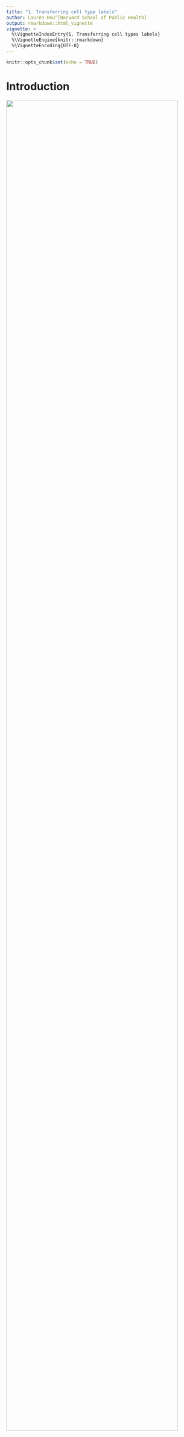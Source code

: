 ```yaml
---
title: "1. Transferring cell type labels"
author: Lauren Hsu^[Harvard School of Public Health]
output: rmarkdown::html_vignette
vignette: >
  %\VignetteIndexEntry{1. Transferring cell types labels}
  %\VignetteEngine{knitr::rmarkdown}
  %\VignetteEncoding{UTF-8}
---
```


```r
knitr::opts_chunk$set(echo = TRUE)
```

# Introduction

![](imgs/rf/data_challenge.png){ width=95% }

Visit the [BIRSBiointegration Hackathon page](https://github.com/BIRSBiointegration/Hackathon) to read more about these datasets.

The MIBI-TOF dataset came annotated with cell type classifications, while the cyTOF datasets did not include them. As shown in the Venn diagram above, there is some overlap in markers measured across datasets, but still limited intersection. 

The mibi-tof dataset comprised a single panel of 36 proteins.

The cytof datasets included data from two different panels, totalling 73 proteins. See the hackathon page linked above for a detailed description of the datasets.

In this vignette we examine the robustness of predictions between datasets, given limited overlap in shared markers.

![](imgs/rf/prediction_strength.png){ width=95% }

In total, we built three sets of random forest models:

0. Trained on *mibi data* using all the features captured in the mibi dataset, used to demonstrate the that within mibi alone, cell types can be predicted. We also expect this model to provide an estimate on the upper bound of how well we could expect cross-dataset models to perform.
1. Trained on *mibi data* using the intersecting features between mibi and the respective cytof dataset, with the *"ground truth" labels*, used to predict cell types in the cytof dataset (no labels given). 
![](imgs/rf/model1.png){ width=20% }
2. Trained on the *cytof data* using the same set of features as model 1, with the *predicted labels* generated from the first model, treating them as "ground truth" for the purposes of model building.
![](imgs/rf/model2.png){ width=20% }


We then use the second model to predict labels for the mibi dataset (dotted arrow in the schematic diagram). These predictions, when compared with the actual labels, provide a view into the robustness of shared structure in the data with respect to the defined groups.

![](imgs/rf/recoverlabels.png){ width=40% }

# Set-up

```r
library(corral)
library(SingleCellExperiment)
library(ggplot2)
library(reshape2)
library(scater)
library(ggthemes)
library(pals)
library(ComplexHeatmap)
source('../R/utils.R')

library(caret)
library(randomForest)
```

Make sure that you download the hackathon data files and add them to the `data` folder.

Download data here: https://drive.google.com/open?id=1Qb6VgVkWfy2x5Dr7kzqMAfzOLas1G6v-

Read more about the datasets and the challenge: https://github.com/BIRSBiointegration/Hackathon/tree/master/sc-targeted-proteomics

```r
load('../data/mibiSCE.rda')
load('../data/masstagSCE.rda')
```

Some of the protein names don't match exactly between the two batches. To correct this, we will re-map them. We also normalize the expression values between 0 and 1 to correct differences in scale between the datasets.

```r
datnames <- c('mibi','livecells','tcell','cd45','myeloid','epith')

map_from <- c('HLADR', 'FOXP3', 'HLA-DR','CD279 (PD_1)', 'CD274 (PD_L1)', 'CD8a','PD-L1')
map_to <- c('HLA_DR', 'FoxP3', 'HLA_DR', 'PD1', 'PD_L1', 'CD8','PD_L1')

for(dn in datnames){
  objn <- paste0(dn,'.sce')
  sce <- eval(as.name(objn))
  mat <- t(apply(assay(sce), FUN = norm01, MARGIN = 1))
  assay(sce) <- mat
  inds_map <- which(map_from %in% rownames(sce))
  rownames(sce) <- plyr::mapvalues(x = rownames(sce),from = map_from[inds_map], to = map_to[inds_map])
  assign(objn, sce)
}

consolidated <- colData(mibi.sce)$tumor_group
consolidated[which(consolidated == "Immune")] <- colData(mibi.sce)$immune_group[which(consolidated == "Immune")]
colData(mibi.sce)$consolidated <- consolidated

```


# 0. RF model trained on mibi data

## Setting up data for random forest

```r
xprmat <- t(assay(mibi.sce)[which(rowData(mibi.sce)$is_protein == 1),])
colnames(xprmat) <- rownames(mibi.sce)[which(rowData(mibi.sce)$is_protein == 1)]

mibi_full <- cbind(colData(mibi.sce)[,c('SampleID','cellLabelInImage','tumor_group','immune_group')],
                   consolidated,
                   xprmat)[which(mibi.sce$SampleID < 41),]

mibi_dat <- mibi_full[,5:43]
mibi_dat$consolidated <- as.factor(mibi_dat$consolidated)
```

picking train/test inds
```r
set.seed(2020)

frac <- .8
train_inds <- sample(1:nrow(mibi_full), round(frac * nrow(mibi_full)), replace = FALSE)
test_inds <- setdiff(1:nrow(mibi_full), train_inds)
```


## Building basic model

including all features
```r
set.seed(1234)

rf_mod <- randomForest::randomForest(consolidated ~ ., 
                data = mibi_dat[train_inds,], 
                ntree = 100, 
                importance = TRUE)

varImpPlot(rf_mod)

rf_imp <- randomForest::importance(rf_mod)
rf_imp <- data.frame(Variables = rownames(rf_imp), rf_imp)

ggplot(rf_imp, aes(x = reorder(Variables, MeanDecreaseGini), 
    y = MeanDecreaseGini)) +
  geom_bar(stat='identity', colour = 'black') +
  labs(x = 'Variables', title = 'Relative Variable Importance') +
  coord_flip()
```

predictions on holdout

```r
# predict the outcome on test set
basic_rf_pred <- predict(rf_mod, mibi_dat[test_inds,])

# compare predicted outcome and true outcome
basic_rf_cm <- confusionMatrix(basic_rf_pred, as.factor(mibi_dat$consolidated[test_inds]))

rf_cm_pct <- sweep(basic_rf_cm$table,MARGIN = 1, STATS = rowSums(basic_rf_cm$table),FUN = '/')

gg <- ggplot(melt(rf_cm_pct), aes(Prediction, Reference, fill = value)) + 
    theme(axis.text.x = element_text(angle = 90, hjust = 1)) + 
    geom_tile() #+ scale_fill_viridis_b()
gg

# setting correct predictions to 0 to increase contrast
rf_cm_pct_contrast <- rf_cm_pct
diag(rf_cm_pct_contrast) <- 0 
gg <- ggplot(melt(rf_cm_pct_contrast), aes(Prediction, Reference, fill = value)) + 
    theme(axis.text.x = element_text(angle = 90, hjust = 1)) + 
    geom_tile() #+ scale_fill_viridis_b()
gg

ggplot(melt(rf_cm_pct_contrast), aes(x = value, y = Reference, fill = Prediction)) + 
  geom_bar(position = 'fill', stat = 'identity') +
  ggtitle('Distribution of incorrect predictions', subtitle = 'correct predictions are removed\nvalue is in percentage within each cell type')

ggplot(melt(rf_cm_pct_contrast), aes(x = value, y = Reference, fill = Prediction)) + 
  geom_bar(position = 'stack', stat = 'identity') +
  ggtitle('Distribution of incorrect predictions', subtitle = 'correct predictions are removed\nvalue is in percentage within each cell type')

rf_cm_contrast <- basic_rf_cm$table
diag(rf_cm_contrast) <- 0

ggplot(melt(rf_cm_contrast), aes(x = value, y = Reference, fill = Prediction)) + 
  geom_bar(position = 'stack', stat = 'identity') +
  ggtitle('Distribution of incorrect predictions', subtitle = 'correct predictions are removed\nvalue is in number of cells')

ggplot(melt(rf_cm_contrast/sum(rf_cm_contrast)), aes(x = value, y = Reference, fill = Prediction)) + 
  geom_bar(position = 'stack', stat = 'identity') +
  ggtitle('Distribution of incorrect predictions', subtitle = 'correct predictions are removed\nvalue is in percent across all errors\n(basically another way of looking at confusion matrix)')

rf_cm_withcorrect <- basic_rf_cm$table
diag(rf_cm_withcorrect) <- 0
rf_cm_withcorrect <- data.frame(cbind(diag(basic_rf_cm$table),rf_cm_withcorrect))

ggplot(melt(data.frame(celltype = rownames(rf_cm_withcorrect),rf_cm_withcorrect), id.vars = c('celltype')),
  aes(x = value, y = celltype, fill = variable)) + 
  geom_bar(position = 'stack', stat = 'identity') +
  ggtitle('Distribution of all predictions', subtitle = 'correct predictions are reclassified as V1\n(basically another way of looking at confusion matrix)')
```


```r
tokeep <- c('Precision','Recall','Balanced Accuracy')

ggplot(melt(data.frame(class = rownames(basic_rf_cm$byClass),basic_rf_cm$byClass[,tokeep]), id.vars = c('class')), 
       aes(value, class, fill = variable)) + 
  geom_bar(stat = 'identity', position = position_dodge()) +
  ggtitle('Random forest on mibi prediction results on test')
```

# 1. RF model trained on mibi data

![](imgs/rf/model1.png){ width=80% }

## Setting up data for random forest

```r
tum_mibi_full <- mibi_full

imm_mibi_full <- mibi_full

tum_int_genes <- intersect(colnames(tum_mibi_full), rownames(livecells.sce))

imm_int_genes <- intersect(colnames(imm_mibi_full), rownames(tcell.sce))

to_keep <- c('SampleID','cellLabelInImage','tumor_group','immune_group','consolidated')

# tumor panel
tum_mibi_full <- tum_mibi_full[,c(to_keep,tum_int_genes)]
tum_mibi_dat <- tum_mibi_full[,c('consolidated',tum_int_genes)]

# immune panel
imm_mibi_full <- imm_mibi_full[,c(to_keep,imm_int_genes)]
imm_mibi_dat <- imm_mibi_full[,c('consolidated',imm_int_genes)]
```

picking train/test inds
```r
set.seed(2020)

frac <- .8
train_inds <- sample(1:nrow(mibi_full), round(frac * nrow(mibi_full)), replace = FALSE)
test_inds <- setdiff(1:nrow(mibi_full), train_inds)
```


## Building basic model

including all features
```r
set.seed(1234)

tum_rf_mod <- randomForest::randomForest(as.factor(consolidated) ~ ., 
                data = tum_mibi_dat[train_inds,], 
                ntree = 100, 
                importance = TRUE)

varImpPlot(tum_rf_mod)

tum_rf_imp <- randomForest::importance(tum_rf_mod)
tum_rf_imp <- data.frame(Variables = rownames(tum_rf_imp), tum_rf_imp)

ggplot(tum_rf_imp, aes(x = reorder(Variables, MeanDecreaseGini), 
    y = MeanDecreaseGini)) +
  geom_bar(stat='identity', colour = 'black') +
  labs(x = 'Variables', title = 'Relative Variable Importance: tumor panel RF') +
  coord_flip()

imm_rf_mod <- randomForest::randomForest(as.factor(consolidated) ~ ., 
                data = imm_mibi_dat[train_inds,], 
                ntree = 100, 
                importance = TRUE)

varImpPlot(imm_rf_mod)

imm_rf_imp <- randomForest::importance(imm_rf_mod)
imm_rf_imp <- data.frame(Variables = rownames(imm_rf_imp), imm_rf_imp)

ggplot(imm_rf_imp, aes(x = reorder(Variables, MeanDecreaseGini), 
    y = MeanDecreaseGini)) +
  geom_bar(stat='identity', colour = 'black') +
  labs(x = 'Variables', title = 'Relative Variable Importance: Immune panel RF') +
  coord_flip()
```

predictions on holdout: tumor
```r
tum_rf_pred <- predict(tum_rf_mod, tum_mibi_dat[test_inds,])

tum_rf_cm <- confusionMatrix(tum_rf_pred, as.factor(tum_mibi_dat$consolidated[test_inds]))

tum_rf_cm_pct <- sweep(tum_rf_cm$table,MARGIN = 1,STATS = rowSums(tum_rf_cm$table),FUN = '/')

gg <- ggplot(melt(tum_rf_cm_pct), aes(Prediction, Reference, fill = value)) + 
    theme(axis.text.x = element_text(angle = 90, hjust = 1)) + 
    geom_tile() + ggtitle('Tumor panel RF model:', subtitle = 'mibi on test') #+ scale_fill_viridis_b()
gg

# setting correct predictions to 0 to increase contrast
rf_cm_pct_contrast <- rf_cm_pct
diag(rf_cm_pct_contrast) <- 0 
gg <- ggplot(melt(rf_cm_pct_contrast), aes(Prediction, Reference, fill = value)) + 
    theme(axis.text.x = element_text(angle = 90, hjust = 1)) + 
    geom_tile() #+ scale_fill_viridis_b()
gg

ggplot(melt(rf_cm_pct_contrast), aes(x = value, y = Reference, fill = Prediction)) + 
  geom_bar(position = 'fill', stat = 'identity') +
  ggtitle('Distribution of incorrect predictions: tumor', subtitle = 'correct predictions are removed\nvalue is in percentage within each cell type')

ggplot(melt(rf_cm_pct_contrast), aes(x = value, y = Reference, fill = Prediction)) + 
  geom_bar(position = 'stack', stat = 'identity') +
  ggtitle('Distribution of incorrect predictions: tumor', subtitle = 'correct predictions are removed\nvalue is in percentage within each cell type')

rf_cm_contrast <- tum_rf_cm$table
diag(rf_cm_contrast) <- 0

ggplot(melt(rf_cm_contrast), aes(x = value, y = Reference, fill = Prediction)) + 
  geom_bar(position = 'stack', stat = 'identity') +
  ggtitle('Distribution of incorrect predictions: tumor', subtitle = 'correct predictions are removed\nvalue is in number of cells')

ggplot(melt(rf_cm_contrast/sum(rf_cm_contrast)), aes(x = value, y = Reference, fill = Prediction)) + 
  geom_bar(position = 'stack', stat = 'identity') +
  ggtitle('Distribution of incorrect predictions: tumor', subtitle = 'correct predictions are removed\nvalue is in percent across all errors\n(basically another way of looking at confusion matrix)')

rf_cm_withcorrect <- tum_rf_cm$table
diag(rf_cm_withcorrect) <- 0
rf_cm_withcorrect <- data.frame(cbind(diag(tum_rf_cm$table),rf_cm_withcorrect))

ggplot(melt(data.frame(celltype = rownames(rf_cm_withcorrect),rf_cm_withcorrect), id.vars = c('celltype')),
  aes(x = value, y = celltype, fill = variable)) + 
  geom_bar(position = 'stack', stat = 'identity') +
  ggtitle('Distribution of all predictions: tumor', subtitle = 'correct predictions are reclassified as V1\n(basically another way of looking at confusion matrix)')

tokeep <- c('Precision','Recall','Balanced Accuracy')

ggplot(melt(data.frame(class = rownames(tum_rf_cm$byClass),tum_rf_cm$byClass[,tokeep]), id.vars = c('class')), 
       aes(value, class, fill = variable)) + 
  geom_bar(stat = 'identity', position = position_dodge()) +
  ggtitle('Random forest on mibi prediction', subtitle = "Results on test: tumor panel")

```

predictions on holdout: immune
```r
imm_rf_pred <- predict(imm_rf_mod, imm_mibi_dat[test_inds,])

imm_rf_cm <- confusionMatrix(imm_rf_pred, as.factor(imm_mibi_dat$consolidated[test_inds]))

imm_rf_cm_pct <- sweep(imm_rf_cm$table,MARGIN = 1,STATS = rowSums(imm_rf_cm$table),FUN = '/')

gg <- ggplot(melt(imm_rf_cm_pct), aes(Prediction, Reference, fill = value)) + 
    theme(axis.text.x = element_text(angle = 90, hjust = 1)) + 
    geom_tile() + ggtitle('Immune panel RF model:', subtitle = 'mibi on test') #+ scale_fill_viridis_b()
gg

# setting correct predictions to 0 to increase contrast
rf_cm_pct_contrast <- rf_cm_pct
diag(rf_cm_pct_contrast) <- 0 
gg <- ggplot(melt(rf_cm_pct_contrast), aes(Prediction, Reference, fill = value)) + 
    theme(axis.text.x = element_text(angle = 90, hjust = 1)) + 
    geom_tile() #+ scale_fill_viridis_b()
gg

ggplot(melt(rf_cm_pct_contrast), aes(x = value, y = Reference, fill = Prediction)) + 
  geom_bar(position = 'fill', stat = 'identity') +
  ggtitle('Distribution of incorrect predictions: immune', subtitle = 'correct predictions are removed\nvalue is in percentage within each cell type')

ggplot(melt(rf_cm_pct_contrast), aes(x = value, y = Reference, fill = Prediction)) + 
  geom_bar(position = 'stack', stat = 'identity') +
  ggtitle('Distribution of incorrect predictions: immune', subtitle = 'correct predictions are removed\nvalue is in percentage within each cell type')

rf_cm_contrast <- imm_rf_cm$table
diag(rf_cm_contrast) <- 0

ggplot(melt(rf_cm_contrast), aes(x = value, y = Reference, fill = Prediction)) + 
  geom_bar(position = 'stack', stat = 'identity') +
  ggtitle('Distribution of incorrect predictions: immune', subtitle = 'correct predictions are removed\nvalue is in number of cells')

ggplot(melt(rf_cm_contrast/sum(rf_cm_contrast)), aes(x = value, y = Reference, fill = Prediction)) + 
  geom_bar(position = 'stack', stat = 'identity') +
  ggtitle('Distribution of incorrect predictions: immune', subtitle = 'correct predictions are removed\nvalue is in percent across all errors\n(basically another way of looking at confusion matrix)')

rf_cm_withcorrect <- imm_rf_cm$table
diag(rf_cm_withcorrect) <- 0
rf_cm_withcorrect <- data.frame(cbind(diag(imm_rf_cm$table),rf_cm_withcorrect))

ggplot(melt(data.frame(celltype = rownames(rf_cm_withcorrect),rf_cm_withcorrect), id.vars = c('celltype')),
  aes(x = value, y = celltype, fill = variable)) + 
  geom_bar(position = 'stack', stat = 'identity') +
  ggtitle('Distribution of all predictions: immune', subtitle = 'correct predictions are reclassified as V1\n(basically another way of looking at confusion matrix)')

tokeep <- c('Sensitivity', 'Specificity','Precision','Recall','Balanced Accuracy')

ggplot(melt(data.frame(class = rownames(imm_rf_cm$byClass),imm_rf_cm$byClass[,tokeep]), id.vars = c('class')), 
       aes(value, class, fill = variable)) + 
  geom_bar(stat = 'identity', position = position_dodge()) +
  ggtitle('Random forest on mibi prediction', subtitle = "Results on test: immune panel")

```

## Predictions on cytof

```r
# TUMOR

livecells_rf_pred <- predict(tum_rf_mod, t(assay(livecells.sce)[tum_int_genes,]))
table(livecells_rf_pred)

livecells_ct_expr_rf <- find_ct_expr(assay(livecells.sce), livecells_rf_pred)
Heatmap(livecells_ct_expr_rf, name = paste0('livecells','_cytof\navg expr by mibi proj celltypes'),
     clustering_distance_rows = 'spearman', clustering_method_rows = 'average',
     clustering_distance_columns = 'spearman', clustering_method_columns = 'average')

epith_rf_pred <- predict(tum_rf_mod, t(assay(epith.sce)[tum_int_genes,]))
table(epith_rf_pred)

epith_ct_expr_rf <- find_ct_expr(assay(epith.sce), epith_rf_pred)
show(Heatmap(epith_ct_expr_rf, name = paste0('epith','_cytof\navg expr by mibi proj celltypes'),
     clustering_distance_rows = 'spearman', clustering_method_rows = 'average',
     clustering_distance_columns = 'spearman', clustering_method_columns = 'average'))

# IMMUNE

# recoding to accommodate rf

imm_scelist <- list(tcell = tcell.sce, 
                    cd45 = cd45.sce, 
                    myeloid = myeloid.sce,
                    mibi = mibi.sce)

imm_ct_expr_rf <- list()
imm_preds <- list()

for (imm in names(imm_scelist)){
  rf_pred <- predict(imm_rf_mod, t(assay(imm_scelist[[imm]])[imm_int_genes,]))
  table(rf_pred)
  imm_preds[[imm]] <- rf_pred
  
  imm_ct_expr_rf[[imm]] <- find_ct_expr(assay(imm_scelist[[imm]]), rf_pred)
  show(Heatmap(imm_ct_expr_rf[[imm]], name = paste0(imm,'_cytof\navg expr by mibi proj celltypes'),
     clustering_distance_rows = 'spearman', clustering_method_rows = 'average',
     clustering_distance_columns = 'spearman', clustering_method_columns = 'average'))
}

```


# 2. RF model trained on cytof (using predicted labels)

![](imgs/rf/model2.png){ width=80% }

To validate the cytof predictions, building models to try to recover mibi cell types

## livecells model [tumor panel]

```r
set.seed(94010)

livecells_rf_dat <- cbind(livecells_rf_pred, data.frame(t(assay(livecells.sce)[tum_int_genes,])))
livecells_rf_mod <- randomForest::randomForest(droplevels(livecells_rf_pred) ~ ., 
                data = livecells_rf_dat, 
                ntree = 100, 
                importance = TRUE)

mibi_lc_rf_pred <- predict(livecells_rf_mod, tum_mibi_full[,tum_int_genes])
table(mibi_lc_rf_pred)
```


## Recovering mibi tumor cell types: performance

```r
correct <- as.factor(tum_mibi_dat$consolidated)
predictions <- factor(mibi_lc_rf_pred, levels(correct)) #EDIT ME
tum_or_im <- 'Tumor'# EDIT ME


rf_cm <- confusionMatrix(predictions, correct)
rf_cm

rf_cm_pct <- sweep(rf_cm$table,MARGIN = 1,STATS = rowSums(rf_cm$table),FUN = '/')
rf_cm_pct

gg <- ggplot(melt(rf_cm_pct), aes(Prediction, Reference, fill = value)) + 
    theme(axis.text.x = element_text(angle = 90, hjust = 1)) + 
    geom_tile() + ggtitle(paste0(tum_or_im,' panel RF model:'), subtitle = 'cytof on mibi')#+ scale_fill_viridis_b()
gg

tokeep <- c('Precision','Recall','Balanced Accuracy')

ggplot(melt(data.frame(class = rownames(rf_cm$byClass),rf_cm$byClass[,tokeep]), id.vars = c('class')), 
       aes(value, class, fill = variable)) + 
  geom_bar(stat = 'identity', position = position_dodge()) +
  ggtitle("Random forest on cytof's mibi prediction", subtitle = paste0("Results on test: ", tum_or_im, " panel"))

```

## cd45 model [immune panel]

```r
set.seed(321)

cd45_rf_dat <- cbind(pred_ct = imm_preds[['cd45']], data.frame(t(assay(imm_scelist[['cd45']])[imm_int_genes,])))
cd45_rf_mod <- randomForest::randomForest(droplevels(pred_ct) ~ ., 
                data = cd45_rf_dat, 
                ntree = 100, 
                importance = TRUE)

mibi_cd45_rf_pred <- predict(cd45_rf_mod, t(assay(imm_scelist[['mibi']])[imm_int_genes,]))
table(mibi_cd45_rf_pred)
```

## tcell+myeloid model [immune panel]

```r
set.seed(321)

train_inds <- sample(1:sum(length(imm_preds[['tcell']]), length(imm_preds[['myeloid']])),500000, replace = FALSE)

tc_m_rf_dat <- rbind(
  cbind(pred_ct = imm_preds[['tcell']], data.frame(t(assay(imm_scelist[['tcell']])[imm_int_genes,]))),
  cbind(pred_ct = imm_preds[['myeloid']], data.frame(t(assay(imm_scelist[['myeloid']])[imm_int_genes,]))))

tc_m_rf_mod <- randomForest::randomForest(droplevels(pred_ct) ~ ., 
                data = tc_m_rf_dat[train_inds,], 
                ntree = 100, 
                importance = TRUE)

mibi_tc_m_rf_pred <- predict(tc_m_rf_mod, t(assay(imm_scelist[['mibi']])[imm_int_genes,]))
table(mibi_tc_m_rf_pred)
```



# Assessing robustness & ability to recover cell types

![](imgs/rf/recoverlabels.png){ width=80% }

## Recovering mibi cell types with cd45 rf

```r
correct <- as.factor(consolidated)
predictions <- factor(mibi_cd45_rf_pred, levels(correct)) #EDIT ME
tum_or_im <- 'Immune (CD45)'# EDIT ME


rf_cm <- confusionMatrix(predictions, correct)
rf_cm

rf_cm_pct <- sweep(rf_cm$table,MARGIN = 1,STATS = rowSums(rf_cm$table),FUN = '/')
rf_cm_pct

ggplot(melt(rf_cm_pct), aes(Prediction, Reference, fill = value)) + 
    theme(axis.text.x = element_text(angle = 90, hjust = 1)) + 
    geom_tile() + ggtitle(paste0(tum_or_im,' panel RF model:'), subtitle = 'cytof on mibi')#+ scale_fill_viridis_b()


tokeep <- c('Precision','Recall','Balanced Accuracy')

ggplot(melt(data.frame(class = rownames(rf_cm$byClass),rf_cm$byClass[,tokeep]), id.vars = c('class')), 
       aes(value, class, fill = variable)) + 
  geom_bar(stat = 'identity', position = position_dodge()) +
  ggtitle("Random forest on cytof's mibi prediction", subtitle = paste0("Results on test: ", tum_or_im, " panel"))
```


## Recovering mibi cell types with tc+m rf

```r
correct <- as.factor(consolidated)
predictions <- factor(mibi_tc_m_rf_pred, levels(correct)) #EDIT ME
tum_or_im <- 'Immune (TC + M)'# EDIT ME


rf_cm <- confusionMatrix(predictions, correct)
rf_cm

rf_cm_pct <- sweep(rf_cm$table,MARGIN = 1,STATS = rowSums(rf_cm$table),FUN = '/')
rf_cm_pct

ggplot(melt(rf_cm_pct), aes(Prediction, Reference, fill = value)) + 
    theme(axis.text.x = element_text(angle = 90, hjust = 1)) + 
    geom_tile() + ggtitle(paste0(tum_or_im,' panel RF model:'), subtitle = 'cytof on mibi')#+ scale_fill_viridis_b()


tokeep <- c('Precision','Recall','Balanced Accuracy')

ggplot(melt(data.frame(class = rownames(rf_cm$byClass),rf_cm$byClass[,tokeep]), id.vars = c('class')), 
       aes(value, class, fill = variable)) + 
  geom_bar(stat = 'identity', position = position_dodge()) +
  ggtitle("Random forest on cytof's mibi prediction", subtitle = paste0("Results on test: ", tum_or_im, " panel"))

plots_from_cm <- function(rf_cm, title, subtitle){
  rf_cm_pct <- sweep(rf_cm$table,MARGIN = 1,STATS = rowSums(rf_cm$table),FUN = '/')
  rf_cm_pct
  
  gg <- ggplot(melt(rf_cm_pct), aes(Prediction, Reference, fill = value)) + 
    theme(axis.text.x = element_text(angle = 90, hjust = 1)) + 
    geom_tile() + ggtitle(paste0(tum_or_im,' panel RF model:'), subtitle = 'cytof on mibi')#+ scale_fill_viridis_b()
  show(gg)
  tokeep <- c('Precision','Recall','Balanced Accuracy')
  
  gg <- ggplot(melt(data.frame(class = rownames(rf_cm$byClass),rf_cm$byClass[,tokeep]), id.vars = c('class')), 
        aes(value, class, fill = variable)) + 
    geom_bar(stat = 'identity', position = position_dodge()) +
    ggtitle(title, subtitle = subtitle) +
  show(gg)
}

```

Comparison of classifications from: tumor (livecells), cd45, tc+m
```r

correct <- as.factor(consolidated)
tcm_preds <- factor(mibi_tc_m_rf_pred, levels(correct))
cd45_preds<- factor(mibi_cd45_rf_pred, levels(correct))

tcm_cd45_cm <- confusionMatrix(tcm_preds, cd45_preds)
plots_from_cm(tcm_cd45_cm,'CD45 vs Tc+M model cross-comparison','predicting mibi')

correct_tum <- as.factor(tum_mibi_dat$consolidated)
tum_preds <- factor(mibi_lc_rf_pred, levels(correct))
tcm_tum_cm <- confusionMatrix(tcm_preds, tum_preds)
plots_from_cm(tcm_tum_cm,'Tumor vs Tc+M model cross-comparison','predicting mibi')

```

